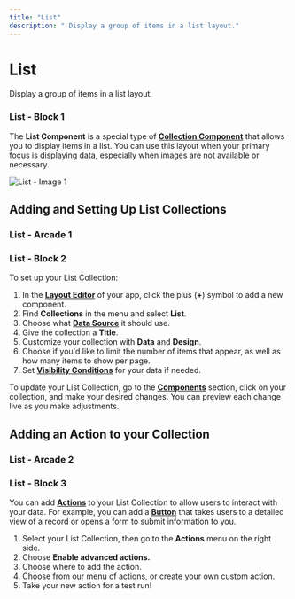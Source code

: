 ```yaml
---
title: "List"
description: " Display a group of items in a list layout."
---
```


# List

 Display a group of items in a list layout.

### List - Block 1

The **List Component** is a special type of [**Collection Component**](/docs/essentials/components/collection-components) that allows you to display items in a list. You can use this layout when your primary focus is displaying data, especially when images are not available or necessary.



![List - Image 1](https://images.ctfassets.net/yreygbm72t08/9s05qu4ZbZnhWm5vECLb4/59e62500ffd8f95edc5bff5ede8ef361/CleanShot_2023-09-13_at_9.32.21_2x.png)



## **Adding and Setting Up List Collections**



### List - Arcade 1

### List - Block 2

To set up your List Collection:

1. In the [**Layout Editor**](/docs/getting-started/intro-to-layout) of your app, click the plus (**+**) symbol to add a new component.
2. Find **Collections** in the menu and select **List**.
3. Choose what [**Data Source**](/docs/essentials/data-sources) it should use.
4. Give the collection a **Title**.
5. Customize your collection with **Data** and **Design**.
6. Choose if you'd like to limit the number of items that appear, as well as how many items to show per page.
7. Set [**Visibility Conditions**](/docs/essentials/security-and-user-data/visibility-conditions) for your data if needed.

To update your List Collection, go to the [**Components**](docs/essentials/components) section, click on your collection, and make your desired changes. You can preview each change live as you make adjustments.

## **Adding an Action to your Collection**



### List - Arcade 2

### List - Block 3

You can add [**Actions**](/docs/getting-started/introduction-to-actions) to your List Collection to allow users to interact with your data. For example, you can add a [**Button**](/docs/essentials/components/button) that takes users to a detailed view of a record or opens a form to submit information to you.

1. Select your List Collection, then go to the **Actions** menu on the right side.
2. Choose **Enable advanced actions.**
3. Choose where to add the action.
4. Choose from our menu of actions, or create your own custom action.
5. Take your new action for a test run!



